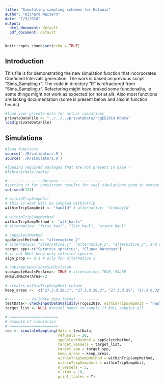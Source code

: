 ```yaml
---
title: "Simulating sampling schemes for Estonia"
author: "Richard Meitern"
date: "7/9/2020"
output:
  html_document: default
  pdf_document: default
---
```


```r
knitr::opts_chunk$set(echo = TRUE)
```

## Introduction

This file is for demonstrating the new simulation function that incorporates Coeficent Intervals generation. The work is based on previous script "Sims_Sampling.r". The code in directory "R" is refractored from "Sims_Sampling.r". Refactoring might have braked some functionality, ie some things might not work as expected (or not at all). Also most functions are lackng documentation (some is present below and also in function heads).

```r
#load your private data for actual simuations
privateDataFile <- "../../../privateData/rcgEE2019.Rdata"
load(privateDataFile)
```


## Simulations

```r

#load functions
source('./R/validators.R')
source('./R/simulators.R')

#loading required packages that are not present in base r
#library(data.table)

```


```r
#----------------Options----------------------	
#setting it for consistent results for real simulations good to remove it
set.seed(123)

# withinTripSampUnit
# this is what will be sampled withinTrip
withinTripSampUnit <- "haulId" # alternative: "fishdayId"
			
# withinTripSampMethod	
withinTripSampMethod <- "all_hauls"
# alternative: "first_haul", "last_haul", "srswor_haul"
		
# sppSelectMethod
sppSelectMethod <- "alternative_2"
# alternative: "alternative_1", "alternative_2", "alternative_3", and so on
target_spp<-c("Sprattus sprattus", "Clupea harengus")
# if not NULL keep only selected species
sign_prop <- 0.3 # only for alternative 3
		
# subsampleHaulsPerSubdivision	
subsampleHaulsPerArea<- TRUE # alternative: TRUE, FALSE
nHaulsMaxPerArea<-2
			
# creates withinTripSampUnit column
keep_areas <-  c("27.3.d.28.1", "27.3.d.28.2", "27.3.d.29", "27.3.d.32")

#-----------Validate data format ----------
testData<- checkInputDataValidity(rcgEE2019, withinTripSampUnit = "haulId" )
target_list <- NULL #vessel names to sample if NULL samples all

# ======================
# example of simulation
# ======================
res <- simulateSampling(data = testData,
                        refusals = 20,
                        sppSelectMethod = sppSelectMethod,
                        target_vessels = target_list,
                        target_spp = target_spp,
                        keep_areas = keep_areas,
                        withinTripSampMethod = withinTripSampMethod,
                        withinTripSampUnit = withinTripSampUnit,
                        n_vessels = 5,
                        n_sims = 10,
                        print_tables = T)

```




```r

```



































